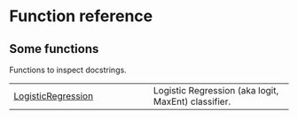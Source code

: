 # Function reference {.doc .doc-index}

## Some functions

Functions to inspect docstrings.

| | |
| --- | --- |
| [LogisticRegression](LogisticRegression.qmd#sklearn.linear_model.LogisticRegression) | Logistic Regression (aka logit, MaxEnt) classifier. |